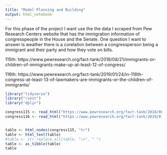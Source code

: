 ```yaml
---
title: "Model Planning and Building"
output: html_notebook
---
```


For this phase of the project I want use the the data I scraped from Pew Research Centers website that has the immigration information of congresspeople in the House and the Senate.
One question I want to answer is weather there is a corelation between a congressperson being a immigrant and their party and how they vote on bills.

115th:
https://www.pewresearch.org/fact-tank/2018/08/21/immigrants-or-children-of-immigrants-make-up-at-least-12-of-congress/

116th:
https://www.pewresearch.org/fact-tank/2019/01/24/in-116th-congress-at-least-13-of-lawmakers-are-immigrants-or-the-children-of-immigrants/


```r
library("tidyverse")
library("rvest")
library("dplyr")

congress115 <- read_html("https://www.pewresearch.org/fact-tank/2018/08/21/immigrants-or-children-of-immigrants-make-up-at-least-12-of-congress/")
congress116 <- read_html("https://www.pewresearch.org/fact-tank/2019/01/24/in-116th-congress-at-least-13-of-lawmakers-are-immigrants-or-the-children-of-immigrants/")


table <- html_nodes(congress115, "tr")
table <- html_text(table)
#table <- str_replace_all(table, "\n", " ")
table <- as_tibble(table)
table


```

